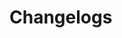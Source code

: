 
# Changelogs

<Cards num={2}>
  <Card title="@suspensive/react" href="https://github.com/toss/suspensive/blob/main/packages/react/CHANGELOG.md" />
  <Card
    title="@suspensive/react-query"
    href="https://github.com/toss/suspensive/blob/main/packages/react-query/CHANGELOG.md"
  />
  <Card
    title="@suspensive/react-image"
    href="https://github.com/toss/suspensive/blob/main/packages/react-image/CHANGELOG.md"
  />
  <Card title="@suspensive/jotai" href="https://github.com/toss/suspensive/blob/main/packages/jotai/CHANGELOG.md" />
</Cards>
